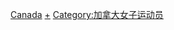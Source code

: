 {{Catnav|頁面分類|人物|各職業人物|运动员|女足运动员}}
{{Commonscat|Women's association football players from Canada}}

[[Category:各國女子足球運動員|Canada]]
[[Category:加拿大足球運動員|+]]
[[Category:加拿大女子运动员|Category:加拿大女子运动员]]
